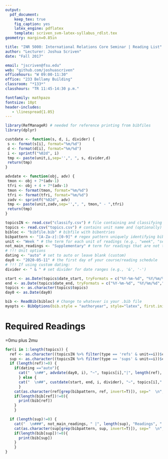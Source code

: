 ```yaml
---
output:
  pdf_document:
    keep_tex: true
    fig_caption: yes
    latex_engine: pdflatex
    template: scriven_svm-latex-syllabus_rdlst.tex
geometry: margin=0.85in

title: "INR 5000: International Relations Core Seminar | Reading List"
author: "Lecturer: Joshua Scriven"
date: "Fall 2017"

email: "jscriven@fsu.edu"
web: "github.com/joshuascriven"
officehours: "W 09:00-11:30"
office: "233 Bellamy Building"
classroom: "*133*"
classhours: "TR 11:45-14:30 p.m." 

fontfamily: mathpazo
fontsize: 10pt
header-includes:
   - \linespread{1.05}
---
```


```r
library(RefManageR) # needed for reference printing from bibfiles
library(dplyr)
```

```r
custdate <- function(s, d, i, divider) {
 s <- format(s[i], format="%m/%d")
 d <- format(d[i], format="%m/%d")
 i <- sprintf("%02d", i)
 tmp <- paste(unit,i,sep='',", ", s, divider,d)
 return(tmp)
}

advdate <- function(obj, adv) {
 tmon <- obj + 7*(adv-1)
 tfri <- obj + 4 + 7*(adv-1)
 tmon <- format(tmon, format="%m/%d")
 tfri <- format(tfri, format="%m/%d")
 zadv <- sprintf("%02d", adv)
 tmp <- paste(unit,zadv,sep='',", ", tmon," - ",tfri)
 return(tmp)
}
```

```r
topicsIN <- read.csv("classify.csv") # file containing and classifying your readings
topics <- read.csv("topics.csv") # contains unit name and (optionally) the start and end date
bibloc <- "bibfile.bib" # bibfile with bibentries
bibpattern <- "[A-Za-z]:[0-9]" # regex pattern uniquely identifying bib entries in topicsIN
unit <- "Week " # the term for each unit of readings (e.g., "week", "section", "module")
not_main_readings <- "Supplementary" # term for readings that are not the main readings (e.g., "Suggested", "Supplemental", "Other")
# !!! Unit options
dating <- "auto" # set to auto or leave blank (custom)
day0 <- "2020-05-11" # the first day of your course/reading schedule
# !!! If using custom dating:
divider <- " & " # set divider for date ranges (e.g., '&', '-')

```

<!-- created by https://github.com/joshuascriven April 2020-->

```r
start <- as.Date(topics$date_start, tryFormats = c("%Y-%m-%d", "%Y/%m/%d","%d-%b")) # verify correct date pattern  
end <- as.Date(topics$date_end, tryFormats = c("%Y-%m-%d", "%Y/%m/%d","%d-%b")) # verify correct date pattern
topics <- as.character(topics$topics)
day0 <- as.Date(day0)
```

```r
bib <- ReadBib(bibloc) # Change to whatever is your .bib file
myopts <- BibOptions(bib.style = "authoryear", style="latex", first.inits=F, max.names = 20, no.print.fields = c("doi"), sorting = "nyt")
```

<!-- The remainder of the code will compile & print unit reading lists -->

# Required Readings

\Urlmuskip=0mu plus 2mu

```r
for(i in 1:length(topics)) {
  ref <- as.character((topicsIN %>% filter(type == 'refs' & unit==i))$cite)
  sup <- as.character((topicsIN %>% filter(type == 'sups' & unit==i))$cite)
  if (length(ref)!=0) {
    if(dating =="auto"){
      cat("  \n##", advdate(day0, i), "~", topics[i],"|", length(ref), "Readings", "  \n")
      } else {
      cat("  \n##", custdate(start, end, i, divider), "~", topics[i],"|", length(ref), "Readings", "  \n")
      }
    cat(as.character(ref[grep(bibpattern, ref, invert=T)]), sep="  \n", "  \n")
    if(length(bib[ref])!=0){
      print(bib[ref])
    }
    }

  if (length(sup)!=0) {
    cat("  \n###", not_main_readings, " |", length(sup), "Readings", "  \n")
    cat(as.character(sup[grep(bibpattern, sup, invert=T)]), sep="  \n", "  \n")
    if(length(bib[sup])!=0){
      print(bib[sup])
    }
    }
}
```